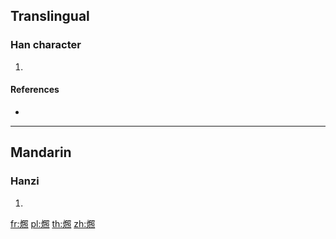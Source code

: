{{character info/new}}
==Translingual==

===Han character===
{{Han char|rn=86|rad=火|as=13|sn=17|four=|canj=FARF}}

# {{defn|Han|sort=火13}}

====References====
* {{Han ref|kx=0685.201|dkj=19498|hdz=32240.180|uh=71F3|ud=29171}}

----

==Mandarin==

===Hanzi===
{{cmn-hanzi|pin=[[zhào]] ([[zhao4]])|wg=chao<sup>4</sup>}}

# {{defn|lang=cmn|sort=火13}}

[[fr:燳]]
[[pl:燳]]
[[th:燳]]
[[zh:燳]]